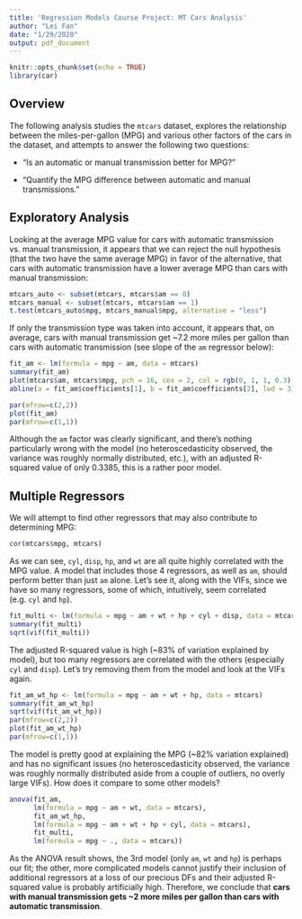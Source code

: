 ```yaml
---
title: 'Regression Models Course Project: MT Cars Analysis'
author: "Lei Fan"
date: "1/29/2020"
output: pdf_document
---
```


```r
knitr::opts_chunk$set(echo = TRUE)
library(car)
```

## Overview

The following analysis studies the `mtcars` dataset, explores the relationship between the miles-per-gallon (MPG) and various other factors of the cars in the dataset, and attempts to answer the following two questions:

* "Is an automatic or manual transmission better for MPG?"

* "Quantify the MPG difference between automatic and manual transmissions."

## Exploratory Analysis

Looking at the average MPG value for cars with automatic transmission vs. manual transmission, it appears that we can reject the null hypothesis (that the two have the same average MPG) in favor of the alternative, that cars with automatic transmission have a lower average MPG than cars with manual transmission:

```r
mtcars_auto <- subset(mtcars, mtcars$am == 0)
mtcars_manual <- subset(mtcars, mtcars$am == 1)
t.test(mtcars_auto$mpg, mtcars_manual$mpg, alternative = "less")
```

If only the transmission type was taken into account, it appears that, on average, cars with manual transmission get ~7.2 more miles per gallon than cars with automatic transmission (see slope of the `am` regressor below):

```r
fit_am <- lm(formula = mpg ~ am, data = mtcars)
summary(fit_am)
plot(mtcars$am, mtcars$mpg, pch = 16, cex = 2, col = rgb(0, 1, 1, 0.3), xlab="Transmission type (0 = Auto, 1 = Manual)", ylab = "Miles per gallon", main = "Cars' transmission type vs. MPG")
abline(a = fit_am$coefficients[1], b = fit_am$coefficients[2], lwd = 3)
```

```r
par(mfrow=c(2,2))
plot(fit_am)
par(mfrow=c(1,1))
```

Although the `am` factor was clearly significant, and there's nothing particularly wrong with the model (no heteroscedasticity observed, the variance was roughly normally distributed, etc.), with an adjusted R-squared value of only 0.3385, this is a rather poor model.

## Multiple Regressors

We will attempt to find other regressors that may also contribute to determining MPG:

```r
cor(mtcars$mpg, mtcars)
```

As we can see, `cyl`, `disp`, `hp`, and `wt` are all quite highly correlated with the MPG value. A model that includes those 4 regressors, as well as `am`, should perform better than just `am` alone. Let's see it, along with the VIFs, since we have so many regressors, some of which, intuitively, seem correlated (e.g. `cyl` and `hp`).

```r
fit_multi <- lm(formula = mpg ~ am + wt + hp + cyl + disp, data = mtcars)
summary(fit_multi)
sqrt(vif(fit_multi))
```

The adjusted R-squared value is high (~83% of variation explained by model), but too many regressors are correlated with the others (especially `cyl` and `disp`). Let's try removing them from the model and look at the VIFs again.

```r
fit_am_wt_hp <- lm(formula = mpg ~ am + wt + hp, data = mtcars)
summary(fit_am_wt_hp)
sqrt(vif(fit_am_wt_hp))
par(mfrow=c(2,2))
plot(fit_am_wt_hp)
par(mfrow=c(1,1))
```

The model is pretty good at explaining the MPG (~82% variation explained) and has no significant issues (no heteroscedasticity observed, the variance was roughly normally distributed aside from a couple of outliers, no overly large VIFs). How does it compare to some other models?

```r
anova(fit_am,
      lm(formula = mpg ~ am + wt, data = mtcars),
      fit_am_wt_hp,
      lm(formula = mpg ~ am + wt + hp + cyl, data = mtcars),
      fit_multi,
      lm(formula = mpg ~ ., data = mtcars))
```

As the ANOVA result shows, the 3rd model (only `am`, `wt` and `hp`) is perhaps our fit; the other, more complicated models cannot justify their inclusion of additional regressors at a loss of our precious DFs and their adjusted R-squared value is probably artificially high. Therefore, we conclude that **cars with manual transmission gets ~2 more miles per gallon than cars with automatic transmission**.